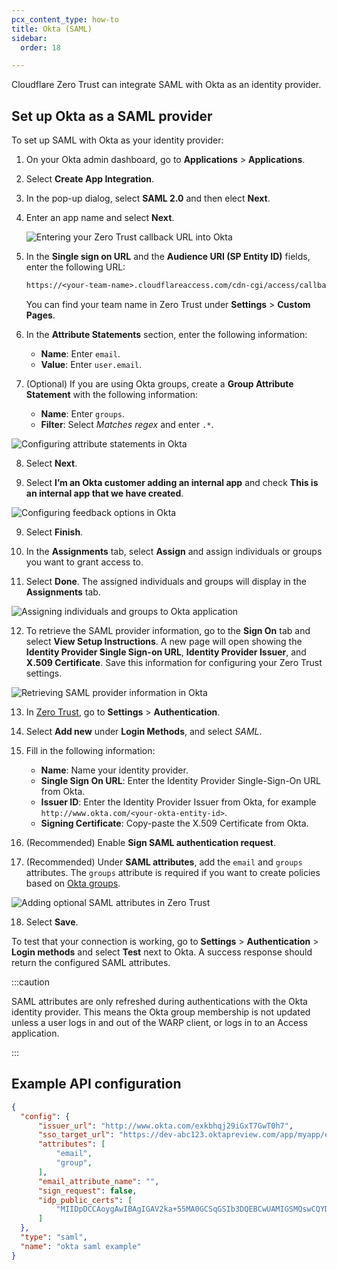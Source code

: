 ```yaml
---
pcx_content_type: how-to
title: Okta (SAML)
sidebar:
  order: 18

---
```


Cloudflare Zero Trust can integrate SAML with Okta as an identity provider.

## Set up Okta as a SAML provider

To set up SAML with Okta as your identity provider:

1. On your Okta admin dashboard, go to **Applications** > **Applications**.

2. Select **Create App Integration**.

3. In the pop-up dialog, select **SAML 2.0** and then elect **Next**.

4. Enter an app name and select **Next**.

   ![Entering your Zero Trust callback URL into Okta](~/assets/images/cloudflare-one/identity/okta-saml/okta-saml-1.png)

5. In the **Single sign on URL** and the **Audience URI (SP Entity ID)** fields, enter the following URL:

   ```txt
   https://<your-team-name>.cloudflareaccess.com/cdn-cgi/access/callback
   ```

   You can find your team name in Zero Trust under **Settings** > **Custom Pages**.

6. In the **Attribute Statements** section, enter the following information:

   * **Name**: Enter `email`.
   * **Value**: Enter `user.email`.

7. (Optional) If you are using Okta groups, create a **Group Attribute Statement** with the following information:
   * **Name**: Enter `groups`.
   * **Filter**: Select *Matches regex* and enter `.*`.

![Configuring attribute statements in Okta](~/assets/images/cloudflare-one/identity/okta-saml/okta-saml-2.png)

8. Select **Next**.

9. Select **I’m an Okta customer adding an internal app** and check **This is an internal app that we have created**.

![Configuring feedback options in Okta](~/assets/images/cloudflare-one/identity/okta-saml/okta-saml-3.png)

9. Select **Finish**.

10. In the **Assignments** tab, select **Assign** and assign individuals or groups you want to grant access to.

11. Select **Done**. The assigned individuals and groups will display in the **Assignments** tab.

![Assigning individuals and groups to Okta application](~/assets/images/cloudflare-one/identity/okta-saml/okta-saml-4.png)

12. To retrieve the SAML provider information, go to the **Sign On** tab and select **View Setup Instructions**. A new page will open showing the **Identity Provider Single Sign-on URL**, **Identity Provider Issuer**, and **X.509 Certificate**. Save this information for configuring your Zero Trust settings.

![Retrieving SAML provider information in Okta](~/assets/images/cloudflare-one/identity/okta-saml/okta-saml-5.png)

13. In [Zero Trust](https://one.dash.cloudflare.com), go to **Settings** > **Authentication**.

14. Select **Add new** under **Login Methods**, and select *SAML*.

15. Fill in the following information:

    * **Name**: Name your identity provider.
    * **Single Sign On URL**: Enter the Identity Provider Single-Sign-On URL from Okta.
    * **Issuer ID**: Enter the Identity Provider Issuer from Okta, for example `http://www.okta.com/<your-okta-entity-id>`.
    * **Signing Certificate**: Copy-paste the X.509 Certificate from Okta.

16. (Recommended) Enable **Sign SAML authentication request**.

17. (Recommended) Under **SAML attributes**, add the `email` and `groups` attributes. The `groups` attribute is required if you want to create policies based on [Okta groups](/cloudflare-one/policies/gateway/identity-selectors/#okta-saml).

![Adding optional SAML attributes in Zero Trust](~/assets/images/cloudflare-one/identity/okta-saml/okta-saml-6.png)

18. Select **Save**.

To test that your connection is working, go to **Settings** > **Authentication** > **Login methods** and select **Test** next to Okta. A success response should return the configured SAML attributes.

:::caution


SAML attributes are only refreshed during authentications with the Okta identity provider. This means the Okta group membership is not updated unless a user logs in and out of the WARP client, or logs in to an Access application.


:::

## Example API configuration

```json
{
  "config": {
      "issuer_url": "http://www.okta.com/exkbhqj29iGxT7GwT0h7",
      "sso_target_url": "https://dev-abc123.oktapreview.com/app/myapp/exkbhqj29iGxT7GwT0h7/sso/saml",
      "attributes": [
          "email",
          "group",
      ],
      "email_attribute_name": "",
      "sign_request": false,
      "idp_public_certs": [
          "MIIDpDCCAoygAwIBAgIGAV2ka+55MA0GCSqGSIb3DQEBCwUAMIGSMQswCQYDVQQGEwJVUzETMBEG\nA1UEC.....GF/Q2/MHadws97cZg\nuTnQyuOqPuHbnN83d/2l1NSYKCbHt24o"
      ]
  },
  "type": "saml",
  "name": "okta saml example"
}
```
